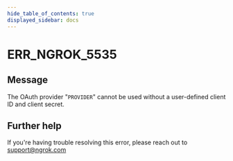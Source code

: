 ```yaml
---
hide_table_of_contents: true
displayed_sidebar: docs
---
```



# ERR_NGROK_5535

## Message

The OAuth provider "`PROVIDER`" cannot be used without a user-defined client ID and client secret.

<ErrorDetails error="err_ngrok_5535" />

## Further help

If you're having trouble resolving this error, please reach out to [support@ngrok.com](mailto:support@ngrok.com?subject=Help%20with%20ERR_NGROK_5535)
